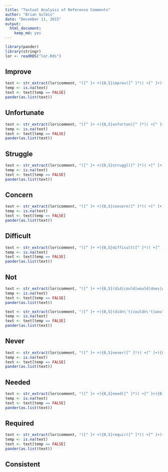```yaml
---
title: "Textual Analysis of Reference Comments"
author: "Brian Gulbis"
date: "December 11, 2015"
output: 
  html_document: 
    keep_md: yes
---
```


```r
library(pander)
library(stringr)
lor <- readRDS("lor.Rds")
```

## Improve

```r
text <- str_extract(lor$comment, "([^ ]+ +){0,5}improv([^ ]*)( +[^ ]+){0,5}")
temp <- is.na(text)
text <- text[temp == FALSE]
pander(as.list(text))
```

## Unfortunate

```r
text <- str_extract(lor$comment, "([^ ]+ +){0,5}unfortun([^ ]*)( +[^ ]+){0,5}")
temp <- is.na(text)
text <- text[temp == FALSE]
pander(as.list(text))
```

## Struggle

```r
text <- str_extract(lor$comment, "([^ ]+ +){0,5}struggl([^ ]*)( +[^ ]+){0,5}")
temp <- is.na(text)
text <- text[temp == FALSE]
pander(as.list(text))
```

## Concern

```r
text <- str_extract(lor$comment, "([^ ]+ +){0,5}concern([^ ]*)( +[^ ]+){0,5}")
temp <- is.na(text)
text <- text[temp == FALSE]
pander(as.list(text))
```

## Difficult

```r
text <- str_extract(lor$comment, "([^ ]+ +){0,5}difficult([^ ]*)( +[^ ]+){0,5}")
temp <- is.na(text)
text <- text[temp == FALSE]
pander(as.list(text))
```

## Not

```r
text <- str_extract(lor$comment, "([^ ]+ +){0,5}(did|could|would|does|was|has|had|will|should|can) not( +[^ ]+){0,5}")
temp <- is.na(text)
text <- text[temp == FALSE]
pander(as.list(text))
```

```r
text <- str_extract(lor$comment, "([^ ]+ +){0,5}(didn\'t|couldn\'t|wouldn\'t|doesn\'t|wasn\'t|hadn\'t|hasn\'t|won\'t|shouldn\'t|can\'t|cannot)( +[^ ]+){0,5}")
temp <- is.na(text)
text <- text[temp == FALSE]
pander(as.list(text))
```

## Never

```r
text <- str_extract(lor$comment, "([^ ]+ +){0,5}never([^ ]*)( +[^ ]+){0,5}")
temp <- is.na(text)
text <- text[temp == FALSE]
pander(as.list(text))
```

## Needed

```r
text <- str_extract(lor$comment, "([^ ]+ +){0,5}need([^ ]*)( +[^ ]+){0,5}")
temp <- is.na(text)
text <- text[temp == FALSE]
pander(as.list(text))
```

## Required

```r
text <- str_extract(lor$comment, "([^ ]+ +){0,5}requir([^ ]*)( +[^ ]+){0,5}")
temp <- is.na(text)
text <- text[temp == FALSE]
pander(as.list(text))
```

## Consistent